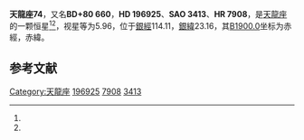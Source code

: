 {{Starbox begin
| name = 天龍座74
}}
{{Starbox observe
| epoch = [[J2000.0|J2000.0]]
| constell = [[天龍座|天龍座]]<ref name=SIMBAD>{{cite web
 | url=http://simbad.u-strasbg.fr/simbad/sim-id?Ident=HR+7908
 | title=Pulsating variable Star
 | publisher=Centre de Données astronomiques de Strasbourg
 | work=SIMBAD
 | accessdate=2012-07-13
 | archive-date=2019-08-11
 | archive-url=https://web.archive.org/web/20190811151141/http://simbad.u-strasbg.fr/simbad/sim-id?Ident=HR%207908
 | dead-url=no
 }}</ref><ref name=DATA>{{cite web
 | url=http://vizier.u-strasbg.fr/viz-bin/VizieR-5?-out.add=.&-source=5050&-corr=PK=HR&-out.max=9999&HR=7908
 | title=VizieR Detailed Page
 | accessdate=2012-07-13
 | archive-date=2019-08-13
 | archive-url=https://web.archive.org/web/20190813102316/http://vizier.u-strasbg.fr/viz-bin/VizieR-5?-out.add=.&-source=5050&-corr=PK=HR&-out.max=9999&HR=7908
 }}</ref>
| 星官 = 
| ra = {{RA|20|29|27.5}}<ref name=SIMBAD /><ref name=DATA />
| dec = {{DEC|+81|5|29}}<ref name=SIMBAD /><ref name=DATA />
| appmag_v = 5.96<ref name=SIMBAD /><ref name=DATA />
}}
{{Starbox character
| class = K0III+F8V<ref name=SIMBAD /><ref name=DATA />
| b-v = 0.92<ref name=SIMBAD /><ref name=DATA />
| u-b = 0.6<ref name=SIMBAD /><ref name=DATA />
| r-i = <ref name=SIMBAD /><ref name=DATA />
| variable = 
}}
{{Starbox astrometry
| radial_v = 0.6
| prop_mo_ra = -14
| parallax = 0.022
| p_error = 
}}
{{Starbox catalog
| names =BD+80 660，[[SAO星表|SAO]] 3413，[[HD星表|HD]] 196925，[[HR星表|HR]] 7908}}
{{Starbox reference |Simbad=HR+7908}}
{{Starbox end}}

'''天龍座74'''，又名'''BD+80 660'''，'''HD 196925'''、'''SAO 3413'''、'''HR 7908'''，是[[天龍座|天龍座]]的一颗恒星<ref name=SIMBAD /><ref name=DATA />，视星等为5.96，位于[[銀道座標系|銀經]]114.11，[[銀道座標系|銀緯]]23.16，其[[B1900.0|B1900.0]]坐标为赤經{{RA|20|35|15}}，赤緯{{DEC|+80|23.16|30}}。

== 参考文献 ==
{{reflist}}

{{star-stub}}

{{天龍座恒星}}
[[Category:天龍座|Category:天龍座]]
[[Category:HD和HDE天體|196925]]
[[Category:HR天體|7908]]
[[Category:SAO天體|3413]]